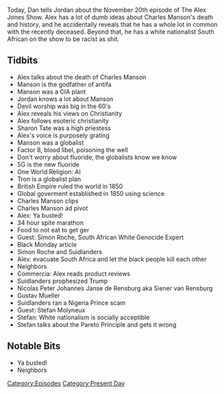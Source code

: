 {{Episode
    | title           = November 20, 2017
    | caption         = [https://knowledgefight.libsyn.com/knowledge-fight-november-20-2017 Listen to this episode on Libsyn]
    | episodeNumber   = 104
    | length          = 02:06:36
    | airDate         = November 21, 2017
    | coverageDate    = November 20, 2017
    | episodeType     = [[:Category:Present Day|Present Day]]
    | appearance      = [[Charles Manson]], [[Sharon Tate]], [[Simon Roche]], [[Nicolas Peter Johannes Janse de Rensburg aka Siener van Rensburg]], [[Gustav Mueller]], [[Stefan Molyneux]]
    | beverage        = Old Style
    | oocDrop         = I love Eastbound and Down
    | previousEpisode = [[103: January 17, 2016]]
    | nextEpisode     = [[105: March 18, 2014]]
}}

{{Stub}}

Today, Dan tells Jordan about the November 20th episode of The Alex Jones Show.  Alex has a lot of dumb ideas about Charles Manson's death and history, and he accidentally reveals that he has a whole lot in common with the recently deceased. Beyond that, he has a white nationalist South African on the show to be racist as shit.

==Tidbits==

*Alex talks about the death of Charles Manson
*Manson is the godfather of antifa
*Manson was a CIA plant
*Jordan knows a lot about Manson
*Devil worship was big in the 60's
*Alex reveals his views on Christianity
*Alex follows esoteric christianity
*Sharon Tate was a high priestess
*Alex's voice is purposely grating
*Manson was a globalist
*Factor 8, blood libel, poisoning the well
*Don't worry about fluoride, the globalists know we know
*5G is the new fluoride
*One World Religion: AI
*Tron is a globalist plan
*British Empire ruled the world in 1850
*Global goverment established in 1850 using science
*Charles Manson clips
*Charles Manson ad pivot
*Alex: Ya busted!
*34 hour spite marathon
*Food to not eat to get ger
*Guest: Simon Roche, South African White Genocide Expert
*Black Monday article
*Simon Roche and Suidlanders
*Alex: evacuate South Africa and let the black people kill each other
*Neighbors
*Commercia: Alex reads product reviews
*Suidlanders prophesized Trump
*Nicolas Peter Johannes Janse de Rensburg aka Siener van Rensburg
*Gustav Mueller
*Suidlanders ran a Nigeria Prince scam
*Guest: Stefan Molyneux
*Stefan: White nationalism is socially acceptible
*Stefan talks about the Pareto Principle and gets it wrong

==Notable Bits==

*Ya busted!
*Neighbors

[[Category:Episodes]]
[[Category:Present Day]]
